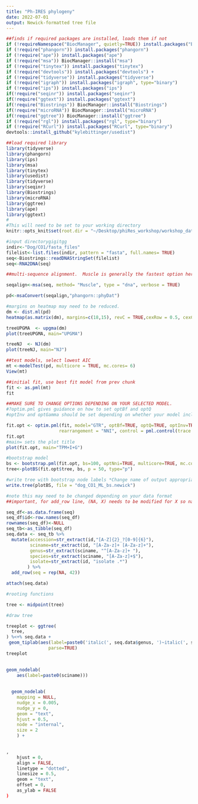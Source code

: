 ```yaml
---
title: "Ph-IRES phylogeny"
date: 2022-07-01
output: Newick-formatted tree file
---
```

```r
##finds if required packages are installed, loads them if not
if (!requireNamespace("BiocManager", quietly=TRUE)) install.packages("BiocManager")
if (!require("phangorn")) install.packages("phangorn")
if (!require("ape")) install.packages("ape")
if (!require("msa")) BiocManager::install("msa")
if (!require("tinytex")) install.packages("tinytex") 
if (!require("devtools")) install.packages("devtools") +
if (!require("tidyverse")) install.packages("tidyverse")
if (!require("igraph")) install.packages("igraph", type="binary")
if (!require("ips")) install.packages("ips")
if(!require("seqinr")) install.packages("seqinr")
if(!require("ggtext")) install.packages("ggtext")
if(!require("Biostrings")) BiocManager::install("Biostrings")
if(!require("microRNA")) BiocManager::install("microRNA")
if(!require("ggtree")) BiocManager::install("ggtree")
if (!require("rgl")) install.packages("rgl", type="binary")
if (!require("RCurl")) install.packages("RCurl", type="binary")
devtools::install_github("kylebittinger/usedist")

##load required library
library(tidyverse)
library(phangorn)
library(ips)
library(msa)
library(tinytex)
library(usedist)
library(tidyverse)
library(seqinr)
library(Biostrings)
library(microRNA)
library(ggtree)
library(ape)
library(ggtext)
#
#This will need to be set to your working directory
knitr::opts_knit$set(root.dir = "~/Desktop/phiRes_workshop/workshop_data-analysis/phiRes_phylogeny")
```
```r
#input directorygigitgg
indir<-"Dog/CO1/fasta_files"
filelist<-list.files(indir, pattern = "fasta", full.names= TRUE)
seq<-Biostrings::readDNAStringSet(filelist)
seq<-RNA2DNA(seq)
```
```r
##multi-sequence alignment.  Muscle is generally the fastest option here.  Other options are ClustalW and ClustalOmega

seqalign<-msa(seq, method= "Muscle", type = "dna", verbose = TRUE)

pd<-msaConvert(seqalign,"phangorn::phyDat")
```
```r

#margins on heatmap may need to be reduced.
dm <- dist.ml(pd)
heatmap(as.matrix(dm), margins=c(18,15), revC = TRUE,cexRow = 0.5, cexCol = 0.5, symm = TRUE)

treeUPGMA  <- upgma(dm)
plot(treeUPGMA, main="UPGMA")

treeNJ  <- NJ(dm)
plot(treeNJ, main="NJ")
```
```r
##test models, select lowest AIC
mt <-modelTest(pd, multicore = TRUE, mc.cores= 6)
View(mt)
```
```r
##initial fit, use best fit model from prev chunk
fit <- as.pml(mt)
fit
```
```r
##MAKE SURE TO CHANGE OPTIONS DEPENDING ON YOUR SELECTED MODEL.  
#?optim.pml gives guidance on how to set optBf and optQ
#optInv and optGamma should be set depending on whether your model includes +I and/or +G parameters

fit.opt <- optim.pml(fit, model="GTR", optBf=TRUE, optQ=TRUE, optInv=TRUE, optGamma=TRUE,
                    rearrangement = "NNI", control = pml.control(trace = 0))
fit.opt
#main= sets the plot title
plot(fit.opt, main="TPM+I+G")

#bootstrap model
bs <- bootstrap.pml(fit.opt, bs=100, optNni=TRUE, multicore=TRUE, mc.cores = 6)
tree<-plotBS(fit.opt$tree, bs, p = 50, type="p")

#write tree with bootstrap node labels *Change name of output appropriately*
write.tree(plotBS, file = "dog_CO1_ML_bs.newick")

```
```r

#note this may need to be changed depending on your data format
##important, for add_row line, (NA, X) needs to be modified for X so naming file has same number of records as data.  I don't know if this is a bug inherent to ggtree, but it is a workaround.

seq_df<-as.data.frame(seq)
seq_df$id<-row.names(seq_df)
rownames(seq_df)<-NULL
seq_tb<-as_tibble(seq_df) 
seq.data <- seq_tb %>%
  mutate(accession=str_extract(id,"[A-Z]{2}_?[0-9]{6}"),
         sciname=str_extract(id, "[A-Za-z]+ [A-Za-z]+"),
         genus=str_extract(sciname, "^[A-Za-z]+ "),
         species=str_extract(sciname, "[A-Za-z]+$"),
         isolate=str_extract(id, "isolate .*")
        ) %>%
  add_row(seq = rep(NA, 42))

attach(seq.data)
```
```r

#rooting functions

tree <- midpoint(tree)

#draw tree

treeplot <- ggtree(
  tree,
) %<+% seq.data +
 geom_tiplab(aes(label=paste0('italic(', seq.data$genus, ')~italic(', seq.data$species, ')~(', seq.data$accession, ')')), 
                parse=TRUE)
treeplot
  

geom_nodelab(
    aes(label=paste0(sciname)))
  
  
  geom_nodelab(
    mapping = NULL,
    nudge_x = 0.005,
    nudge_y = 0,
    geom = "text",
    hjust = 0.5,
    node = "internal",
    size = 2
    ) +
  

,
    hjust = 0,
    align = FALSE,
    linetype = "dotted",
    linesize = 0.5,
    geom = "text",
    offset = 0,
    as_ylab = FALSE
)      


```



